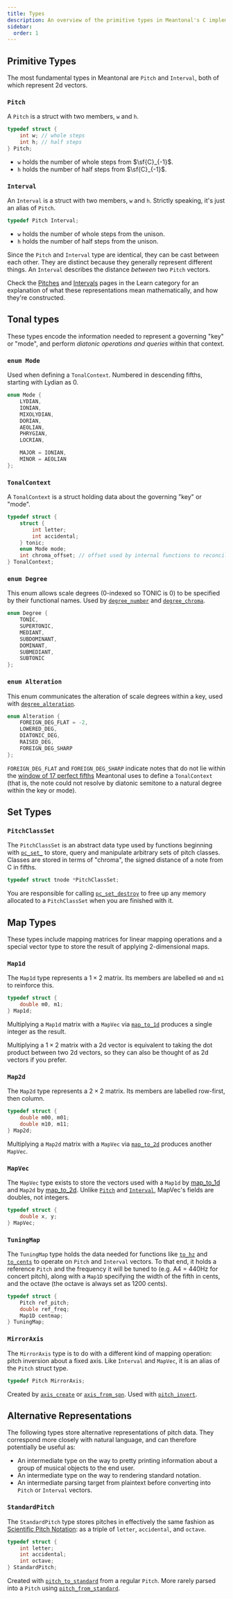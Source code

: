 ```yaml
---
title: Types
description: An overview of the primitive types in Meantonal's C implementation.
sidebar:
  order: 1
---
```



## Primitive Types

The most fundamental types in Meantonal are `Pitch` and `Interval`, both of which represent 2d vectors.

### `Pitch`

A `Pitch` is a struct with two members, `w` and `h`.

```c
typedef struct {
    int w; // whole steps
    int h; // half steps
} Pitch;
```

- `w` holds the number of whole steps from $\sf{C}_{-1}$.
- `h` holds the number of half steps from $\sf{C}_{-1}$.

### `Interval`

An `Interval` is a struct with two members, `w` and `h`. Strictly speaking, it's just an alias of `Pitch`.

```c
typedef Pitch Interval;
```

- `w` holds the number of whole steps from the unison.
- `h` holds the number of half steps from the unison.

Since the `Pitch` and `Interval` type are identical, they can be cast between each other. They are distinct because they generally represent different things. An `Interval` describes the distance *between* two `Pitch` vectors.

<Aside type="tip" icon="information" title="Note">

Check the [Pitches](/learn/pitch) and [Intervals](/learn/intervals) pages in the Learn category for an explanation of what these representations mean mathematically, and how they're constructed.

</Aside>

## Tonal types

These types encode the information needed to represent a governing "key" or "mode", and perform *diatonic operations and queries* within that context.

### `enum Mode`

Used when defining a `TonalContext`. Numbered in descending fifths, starting with Lydian as 0.

```c
enum Mode {
    LYDIAN,
    IONIAN,
    MIXOLYDIAN,
    DORIAN,
    AEOLIAN,
    PHRYGIAN,
    LOCRIAN,

    MAJOR = IONIAN,
    MINOR = AEOLIAN
};
```

### `TonalContext`

A `TonalContext` is a struct holding data about the governing "key" or "mode".

```c
typedef struct {
    struct {
        int letter;
        int accidental;
    } tonic;
    enum Mode mode;
    int chroma_offset; // offset used by internal functions to reconcile notes.
} TonalContext;
```

### `enum Degree`

This enum allows scale degrees (0-indexed so TONIC is 0) to be specified by their functional names. Used by [`degree_number`](/c/tonality/#degree_number) and [`degree_chroma`](/c/tonality/#degree_chroma).

```c
enum Degree {
    TONIC,
    SUPERTONIC,
    MEDIANT,
    SUBDOMINANT,
    DOMINANT,
    SUBMEDIANT,
    SUBTONIC
};
```

### `enum Alteration`

This enum communicates the alteration of scale degrees within a key, used with [`degree_alteration`](/c/key/#degree_alteration).

```c
enum Alteration {
    FOREIGN_DEG_FLAT = -2,
    LOWERED_DEG,
    DIATONIC_DEG,
    RAISED_DEG,
    FOREIGN_DEG_SHARP
};
```

`FOREIGN_DEG_FLAT` and `FOREIGN_DEG_SHARP` indicate notes that do not lie within the [window of 17 perfect fifths](/learn/tonality/#the-tonal-context) Meantonal uses to define a `TonalContext` (that is, the note could not resolve by diatonic semitone to a natural degree within the key or mode).

## Set Types

### `PitchClassSet`

The `PitchClassSet` is an abstract data type used by functions beginning with [`pc_set_`](/c/pc-set) to store, query and manipulate arbitrary sets of pitch classes. Classes are stored in terms of "chroma", the signed distance of a note from C in fifths.

```c
typedef struct tnode *PitchClassSet;
```

<Aside type="caution">

You are responsible for calling [`pc_set_destroy`](/c/pc-set/#pc_set_destroy) to free up any memory allocated to a `PitchClassSet` when you are finished with it.

</Aside>

## Map Types

These types include mapping matrices for linear mapping operations and a special vector type to store the result of applying 2-dimensional maps.

### `Map1d`

The `Map1d` type represents a $1\times2$ matrix. Its members are labelled `m0` and `m1` to reinforce this.

```c
typedef struct {
    double m0, m1;
} Map1d;
```

Multiplying a `Map1d` matrix with a `MapVec` via [`map_to_1d`](/c/map/#map_to_1d) produces a single integer as the result.

Multiplying a $1\times2$ matrix with a 2d vector is equivalent to taking the dot product between two 2d vectors, so they can also be thought of as 2d vectors if you prefer.


### `Map2d`

The `Map2d` type represents a $2\times2$ matrix. Its members are labelled row-first, then column.

```c
typedef struct {
    double m00, m01;
    double m10, m11;
} Map2d;
```

Multiplying a `Map2d` matrix with a `MapVec` via [`map_to_2d`](/c/map/#map_to_2d) produces another `MapVec`.

### `MapVec`

The `MapVec` type exists to store the vectors used with a `Map1d` by [map_to_1d](/c/map/#map_to_1d) and `Map2d` by [map_to_2d](/c/map/#map_to_2d). Unlike [`Pitch`](#pitch) and [`Interval`](#interval), MapVec's fields are doubles, not integers.

```c
typedef struct {
    double x, y;
} MapVec;
```

### `TuningMap`

The `TuningMap` type holds the data needed for functions like [`to_hz`](/c/map/#to_hz) and [`to_cents`](/c/map/#to_cents) to operate on `Pitch` and `Interval` vectors. To that end, it holds a reference `Pitch` and the frequency it will be tuned to (e.g. A4 = 440Hz for concert pitch), along with a `Map1D` specifying the width of the fifth in cents, and the octave (the octave is always set as 1200 cents).

```c
typedef struct {
    Pitch ref_pitch;
    double ref_freq;
    Map1D centmap;
} TuningMap;
```

### `MirrorAxis`

The `MirrorAxis` type is to do with a different kind of mapping operation: pitch inversion about a fixed axis. Like `Interval` and `MapVec`, it is an alias of the `Pitch` struct type.

```c
typedef Pitch MirrorAxis;
```

Created by [`axis_create`](/c/pitch/#axis_create) or [`axis_from_spn`](/c/parse/#axis_from_spn). Used with [`pitch_invert`](/c/pitch/#pitch_invert).

## Alternative Representations

The following types store alternative representations of pitch data. They correspond more closely with natural language, and can therefore potentially be useful as:
- An intermediate type on the way to pretty printing information about a group of musical objects to the end user.
- An intermediate type on the way to rendering standard notation.
- An intermediate parsing target from plaintext before converting into `Pitch` or `Interval` vectors.

### `StandardPitch`

The `StandardPitch` type stores pitches in effectively the same fashion as [Scientific Pitch Notation](https://en.wikipedia.org/wiki/Scientific_pitch_notation): as a triple of `letter`, `accidental`, and `octave`.

```c
typedef struct {
    int letter;
    int accidental;
    int octave;
} StandardPitch;
```

Created with [`pitch_to_standard`](/c/pitch/#pitch_to_standard) from a regular `Pitch`. More rarely parsed into a `Pitch` using [`pitch_from_standard`](/c/pitch/#pitch_from_standard).
